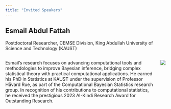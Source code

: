 ```yaml
---
title: "Invited Speakers"
---
```


## Esmail Abdul Fattah

Postdoctoral Researcher, CEMSE Division, King Abdullah University of Science and Technology (KAUST)

::: columns
::: {.column width=75%"}

Esmail's research focuses on advancing computational tools and methodologies to improve Bayesian inference, bridging complex statistical theory with practical computational applications. He earned his PhD in Statistics at KAUST under the supervision of Professor Håvard Rue, as part of the Computational Bayesian Statistics research group. In recognition of his contributions to computational statistics, he received the prestigious 2023 Al-Kindi Research Award for Outstanding Research.

:::
::: {.column width="25%"}

![](img/Esmail_Abdul_Fattah.png)


:::
:::

